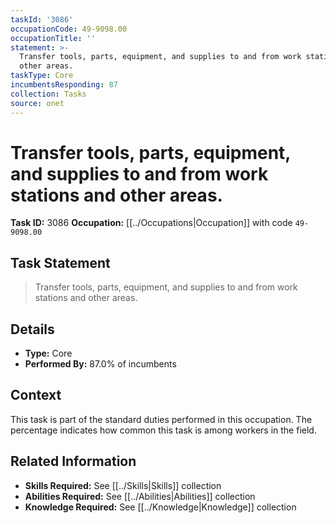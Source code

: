 ```yaml
---
taskId: '3086'
occupationCode: 49-9098.00
occupationTitle: ''
statement: >-
  Transfer tools, parts, equipment, and supplies to and from work stations and
  other areas.
taskType: Core
incumbentsResponding: 87
collection: Tasks
source: onet
---
```

# Transfer tools, parts, equipment, and supplies to and from work stations and other areas.

**Task ID:** 3086
**Occupation:** [[../Occupations|Occupation]] with code `49-9098.00`

## Task Statement

> Transfer tools, parts, equipment, and supplies to and from work stations and other areas.

## Details

- **Type:** Core
- **Performed By:** 87.0% of incumbents

## Context

This task is part of the standard duties performed in this occupation. The percentage indicates how common this task is among workers in the field.

## Related Information

- **Skills Required:** See [[../Skills|Skills]] collection
- **Abilities Required:** See [[../Abilities|Abilities]] collection
- **Knowledge Required:** See [[../Knowledge|Knowledge]] collection
